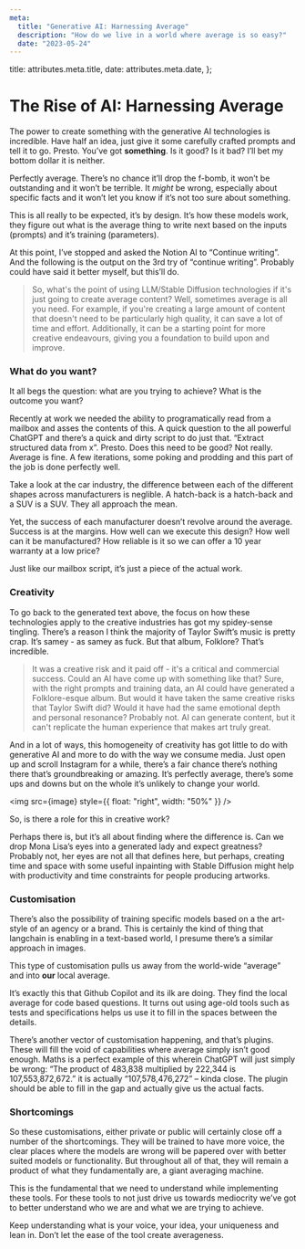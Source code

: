 ```yaml
---
meta:
  title: "Generative AI: Harnessing Average"
  description: "How do we live in a world where average is so easy?"
  date: "2023-05-24"
---
```


  title: attributes.meta.title,
  date: attributes.meta.date,
};


# The Rise of AI: Harnessing Average

The power to create something with the generative AI technologies is incredible. Have half an idea, just give it some carefully crafted prompts and tell it to go. Presto. You’ve got **something**. Is it good? Is it bad? I’ll bet my bottom dollar it is neither.

Perfectly average. There’s no chance it’ll drop the f-bomb, it won’t be outstanding and it won’t be terrible. It _might_ be wrong, especially about specific facts and it won’t let you know if it’s not too sure about something.

This is all really to be expected, it’s by design. It’s how these models work, they figure out what is the average thing to write next based on the inputs (prompts) and it’s training (parameters).

At this point, I’ve stopped and asked the Notion AI to “Continue writing”. And the following is the output on the 3rd try of “continue writing”. Probably could have said it better myself, but this’ll do.

> So, what's the point of using LLM/Stable Diffusion technologies if it's just going to create average content? Well, sometimes average is all you need. For example, if you're creating a large amount of content that doesn't need to be particularly high quality, it can save a lot of time and effort. Additionally, it can be a starting point for more creative endeavours, giving you a foundation to build upon and improve.

### What do you want?

It all begs the question: what are you trying to achieve? What is the outcome you want?

Recently at work we needed the ability to programatically read from a mailbox and asses the contents of this. A quick question to the all powerful ChatGPT and there’s a quick and dirty script to do just that. “Extract structured data from x”. Presto. Does this need to be good? Not really. Average is fine. A few iterations, some poking and prodding and this part of the job is done perfectly well.

Take a look at the car industry, the difference between each of the different shapes across manufacturers is neglible. A hatch-back is a hatch-back and a SUV is a SUV. They all approach the mean.

Yet, the success of each manufacturer doesn’t revolve around the average. Success is at the margins. How well can we execute this design? How well can it be manufactured? How reliable is it so we can offer a 10 year warranty at a low price?

Just like our mailbox script, it’s just a piece of the actual work.

### Creativity

To go back to the generated text above, the focus on how these technologies apply to the creative industries has got my spidey-sense tingling. There’s a reason I think the majority of Taylor Swift’s music is pretty crap. It’s samey - as samey as fuck. But that album, Folklore? That’s incredible.

> It was a creative risk and it paid off - it's a critical and commercial success. Could an AI have come up with something like that? Sure, with the right prompts and training data, an AI could have generated a Folklore-esque album. But would it have taken the same creative risks that Taylor Swift did? Would it have had the same emotional depth and personal resonance? Probably not. AI can generate content, but it can't replicate the human experience that makes art truly great.

And in a lot of ways, this homogeneity of creativity has got little to do with generative AI and more to do with the way we consume media. Just open up and scroll Instagram for a while, there’s a fair chance there’s nothing there that’s groundbreaking or amazing. It’s perfectly average, there’s some ups and downs but on the whole it’s unlikely to change your world.

<img src={image} style={{ float: "right", width: "50%" }} />

So, is there a role for this in creative work?

Perhaps there is, but it’s all about finding where the difference is. Can we drop
Mona Lisa’s eyes into a generated lady and expect greatness? Probably not, her eyes
are not all that defines here, but perhaps, creating time and space with some useful
inpainting with Stable Diffusion might help with productivity and time constraints
for people producing artworks.

### Customisation

There’s also the possibility of training specific models based on a the art-style of an agency or a brand. This is certainly the kind of thing that langchain is enabling in a text-based world, I presume there’s a similar approach in images.

This type of customisation pulls us away from the world-wide “average” and into **our** local average.

It’s exactly this that Github Copilot and its ilk are doing. They find the local average for code based questions. It turns out using age-old tools such as tests and specifications helps us use it to fill in the spaces between the details.

There’s another vector of customisation happening, and that’s plugins. These will fill the void of capabilities where average simply isn’t good enough. Maths is a perfect example of this wherein ChatGPT will just simply be wrong: “The product of 483,838 multiplied by 222,344 is 107,553,872,672.” it is actually “107,578,476,272” – kinda close. The plugin should be able to fill in the gap and actually give us the actual facts.

### Shortcomings

So these customisations, either private or public will certainly close off a number of the shortcomings. They will be trained to have more voice, the clear places where the models are wrong will be papered over with better suited models or functionality. But throughout all of that, they will remain a product of what they fundamentally are, a giant averaging machine.

This is the fundamental that we need to understand while implementing these tools. For these tools to not just drive us towards mediocrity we’ve got to better understand who we are and what we are trying to achieve.

Keep understanding what is your voice, your idea, your uniqueness and lean in. Don’t let the ease of the tool create averageness.
